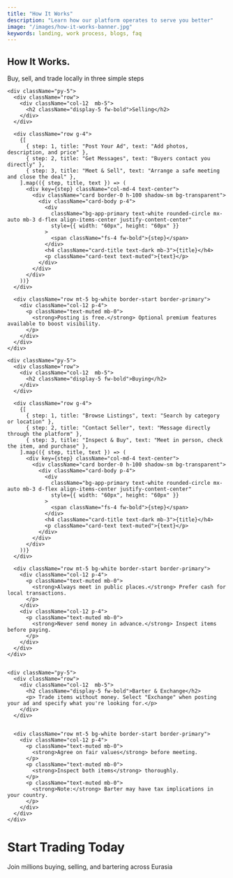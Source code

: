```yaml
---
title: "How It Works"
description: "Learn how our platform operates to serve you better"
image: "/images/how-it-works-banner.jpg"
keywords: landing, work process, blogs, faq
---
```


<div className="gradientBg">
  <div className="container">
    <div className="text-center py-5">
      <h2
        className="fw-bold mb-4 hero-font-color"
        style={{
          fontFamily: "DM Serif Display, serif",
          fontWeight: 400,
          fontSize: "clamp(20px, 5vw, 60px)",
          lineHeight: "1.1",
          marginBottom: "2rem",
        }}
      >
        <span>How It </span>
        <span className="text-second">Works.</span>
      </h2>
      <p>Buy, sell, and trade locally in three simple steps</p>
    </div>

    <div className="py-5">
      <div className="row">
        <div className="col-12  mb-5">
          <h2 className="display-5 fw-bold">Selling</h2>
        </div>
      </div>

      <div className="row g-4">
        {[ 
          { step: 1, title: "Post Your Ad", text: "Add photos, description, and price" },
          { step: 2, title: "Get Messages", text: "Buyers contact you directly" },
          { step: 3, title: "Meet & Sell", text: "Arrange a safe meeting and close the deal" },
        ].map(({ step, title, text }) => (
          <div key={step} className="col-md-4 text-center">
            <div className="card border-0 h-100 shadow-sm bg-transparent">
              <div className="card-body p-4">
                <div
                  className="bg-app-primary text-white rounded-circle mx-auto mb-3 d-flex align-items-center justify-content-center"
                  style={{ width: "60px", height: "60px" }}
                >
                  <span className="fs-4 fw-bold">{step}</span>
                </div>
                <h4 className="card-title text-dark mb-3">{title}</h4>
                <p className="card-text text-muted">{text}</p>
              </div>
            </div>
          </div>
        ))}
      </div>

      <div className="row mt-5 bg-white border-start border-primary">
        <div className="col-12 p-4">
          <p className="text-muted mb-0">
            <strong>Posting is free.</strong> Optional premium features available to boost visibility.
          </p>
        </div>
      </div>
    </div>
 
    <div className="py-5">
      <div className="row">
        <div className="col-12  mb-5">
          <h2 className="display-5 fw-bold">Buying</h2>
        </div>
      </div>

      <div className="row g-4">
        {[ 
          { step: 1, title: "Browse Listings", text: "Search by category or location" },
          { step: 2, title: "Contact Seller", text: "Message directly through the platform" },
          { step: 3, title: "Inspect & Buy", text: "Meet in person, check the item, and purchase" },
        ].map(({ step, title, text }) => (
          <div key={step} className="col-md-4 text-center">
            <div className="card border-0 h-100 shadow-sm bg-transparent">
              <div className="card-body p-4">
                <div
                  className="bg-app-primary text-white rounded-circle mx-auto mb-3 d-flex align-items-center justify-content-center"
                  style={{ width: "60px", height: "60px" }}
                >
                  <span className="fs-4 fw-bold">{step}</span>
                </div>
                <h4 className="card-title text-dark mb-3">{title}</h4>
                <p className="card-text text-muted">{text}</p>
              </div>
            </div>
          </div>
        ))}
      </div>

      <div className="row mt-5 bg-white border-start border-primary">
        <div className="col-12 p-4">
          <p className="text-muted mb-0">
            <strong>Always meet in public places.</strong> Prefer cash for local transactions.
          </p>
        </div>
        <div className="col-12 p-4">
          <p className="text-muted mb-0">
            <strong>Never send money in advance.</strong> Inspect items before paying.
          </p>
        </div>
      </div>
    </div>
 

    <div className="py-5">
      <div className="row">
        <div className="col-12  mb-5">
          <h2 className="display-5 fw-bold">Barter & Exchange</h2>
          <p> Trade items without money. Select "Exchange" when posting your ad and specify what you're looking for.</p>
        </div>
      </div>

      
      <div className="row mt-5 bg-white border-start border-primary">
        <div className="col-12 p-4">
          <p className="text-muted mb-0">
            <strong>Agree on fair values</strong> before meeting.
          </p>
          <p className="text-muted mb-0">
            <strong>Inspect both items</strong> thoroughly.
          </p>
          <p className="text-muted mb-0">
            <strong>Note:</strong> Barter may have tax implications in your country.
          </p>
        </div>
      </div>
    </div>

  <div className='text-center py-5'>
    <h1 className='fw-bold hero-font-color'>Start Trading Today</h1>
    <p>Join millions buying, selling, and bartering across Eurasia</p>
  </div>

  </div>
</div>
